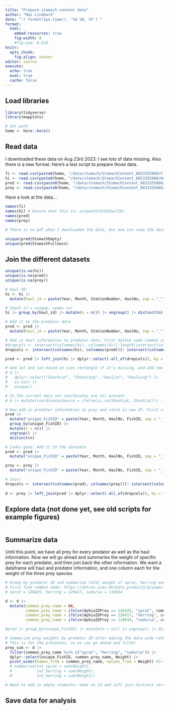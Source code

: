 ```yaml
---
title: "Prepare stomach content data"
author: "Max Lindmark"
date: "`r format(Sys.time(), '%d %B, %Y')`"
format: 
  html:
    embed-resources: true
    fig-width: 8
    #fig-asp: 0.618
knitr: 
  opts_chunk:
    fig.align: center
editor: source
execute: 
  echo: true
  eval: true
  cache: false
---
```


## Load libraries

```r
library(tidyverse)
library(mapplots)

# Set path
home <- here::here()
```

## Read data

I downloaded these data on Aug 23rd 2023. I see lots of data missing. Also there is a new format. Here's a test script to prepare those data.

```r
fi <- read.csv(paste0(home, "/data/stomach/StomachContent_0823355060/File_information.csv"))
hi <- read.csv(paste0(home, "/data/stomach/StomachContent_0823355060/HaulInformation.csv"))
pred <- read.csv(paste0(home, "/data/stomach/StomachContent_0823355060/PredatorInformation.csv"))
prey <- read.csv(paste0(home, "/data/stomach/StomachContent_0823355060/PreyInformation.csv"))
```

Have a look at the data...

```r
names(fi)
names(hi) # Unsure what this is: unique(hi$tblHaulID)
names(pred)
names(prey)

# There is no pdf when I downloaded the data, but one can view the data description in online: http://datsu.ices.dk/web/selRep.aspx?Dataset=157

unique(pred$StomachEmpty)
unique(pred$StomachFullness)
```

## Join the different datasets

```r
unique(is.na(hi))
unique(is.na(pred))
unique(is.na(prey))

# Haul ID:
hi <- hi |> 
  mutate(haul_id = paste(Year, Month, StationNumber, HaulNo, sep = "_"))

# Check it's unique; seems so!
hi |> group_by(haul_id) |> mutate(n = n()) |> ungroup() |> distinct(n)

# Add it to the predator data
pred <- pred |> 
  mutate(haul_id = paste(Year, Month, StationNumber, HaulNo, sep = "_"))

# Add in haul information to predator data. First delete some common columns but not the haul_id which we need to join
#dropcols <- intersect(colnames(hi), colnames(d))[-length(intersect(colnames(hi), colnames(d)))]
dropcols <- intersect(colnames(hi), colnames(pred))[! intersect(colnames(hi), colnames(pred)) == "haul_id"]

pred <- pred |> left_join(hi |> dplyr::select(-all_of(dropcols)), by = "haul_id")

# Add lat and lon based on ices rectangle if it's missing, and add new column of the source of the coordinates. We will use Shoot-coordinates because there are NAs in the Haul-coordinates
# d |>
#   dplyr::select("ShootLat", "ShootLong", "HaulLat", "HaulLong") |> 
#   is.na() |> 
#   unique()

# In the current data set coordinates are all present.
# d |> mutate(coordinatesSource = ifelse(is.na(ShootLat, ShootLat))) ... to be continued

# Now add in predator information to prey and store in new df. First create a predator fish ID that is unique across the whole dataset
pred |>
  mutate("unique_FishID" = paste(Year, Month, HaulNo, FishID, sep = "_")) |>
  group_by(unique_FishID) |>
  mutate(n = n()) |>
  ungroup() |>
  distinct(n)

# Looks good. Add it to the datasets
pred <- pred |>
  mutate("unique_FishID" = paste(Year, Month, HaulNo, FishID, sep = "_"))

prey <- prey |>
  mutate("unique_FishID" = paste(Year, Month, HaulNo, FishID, sep = "_"))

# Join!
dropcols <- intersect(colnames(pred), colnames(prey))[! intersect(colnames(pred), colnames(prey)) == "unique_FishID"]
 
d <- prey |> left_join(pred |> dplyr::select(-all_of(dropcols)), by = "unique_FishID")
```

## Explore data (not done yet, see old scripts for example figures)

```r

```

## Summarize data
Until this point, we have all prey for every predator as well as the haul information. Now we will go ahead and summaries the weight of specific prey for each predator, and then join back the other information. We want a dataframe will haul and predator information, and one column each for the weight of the three prey species

```r
# Group by predator ID and summarize total weight of sprat, herring and saduria
# First find common name: https://datras.ices.dk/Data_products/qryspec.aspx
# sprat = 126425, herring = 126417, saduria = 119034 

d <- d |> 
  mutate(common_prey_name = NA,
         common_prey_name = ifelse(AphiaIDPrey == 126425, "sprat", common_prey_name),
         common_prey_name = ifelse(AphiaIDPrey == 126417, "herring", common_prey_name),
         common_prey_name = ifelse(AphiaIDPrey == 119034, "saduria", common_prey_name))

#pred |> group_by(unique_FishID) |> mutate(n = n()) |> ungroup() |> distinct(n)

# Summarize prey weights by predator ID after making the data wide rather than long
# This is for the presences, so we can go ahead and filter
prey_sum <- d |>
  filter(common_prey_name %in% c("sprat", "herring", "saduria")) |> 
  dplyr::select(unique_FishID, common_prey_name, Weight) |> 
  pivot_wider(names_from = common_prey_name, values_from = Weight) #|> 
  # summarise(tot_sprat = sum(Weight),
  #           tot_herring = sum(Weight),
  #           tot_herring = sum(Weight))

# Need to add in empty stomachs: make an id and left join distinct version


```

## Save data for analysis

```r

```








